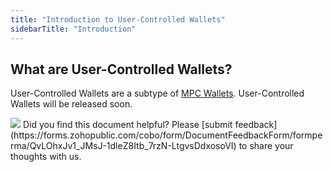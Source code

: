 ```yaml
---
title: "Introduction to User-Controlled Wallets"
sidebarTitle: "Introduction"
---
```


## What are User-Controlled Wallets?

User-Controlled Wallets are a subtype of [MPC Wallets](/en/portal/mpc-wallets/introduction). User-Controlled Wallets will be released soon.

<img src="/en/images/mpc-wallet/UCW.svg"/>
<Tip>Did you find this document helpful? Please [submit feedback](https://forms.zohopublic.com/cobo/form/DocumentFeedbackForm/formperma/QvLOhxJv1_JMsJ-1dleZ8Itb_7rzN-LtgvsDdxosoVI) to share your thoughts with us.</Tip>